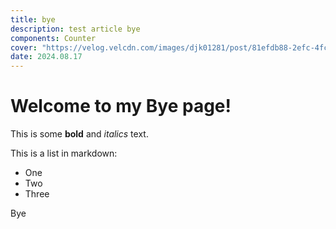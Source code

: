 ```yaml
---
title: bye
description: test article bye
components: Counter
cover: "https://velog.velcdn.com/images/djk01281/post/81efdb88-2efc-4fc1-b247-660e0dfc3953/image.png"
date: 2024.08.17
---
```


# Welcome to my Bye page!

This is some **bold** and _italics_ text.

This is a list in markdown:

- One
- Two
- Three

Bye

<Counter />
